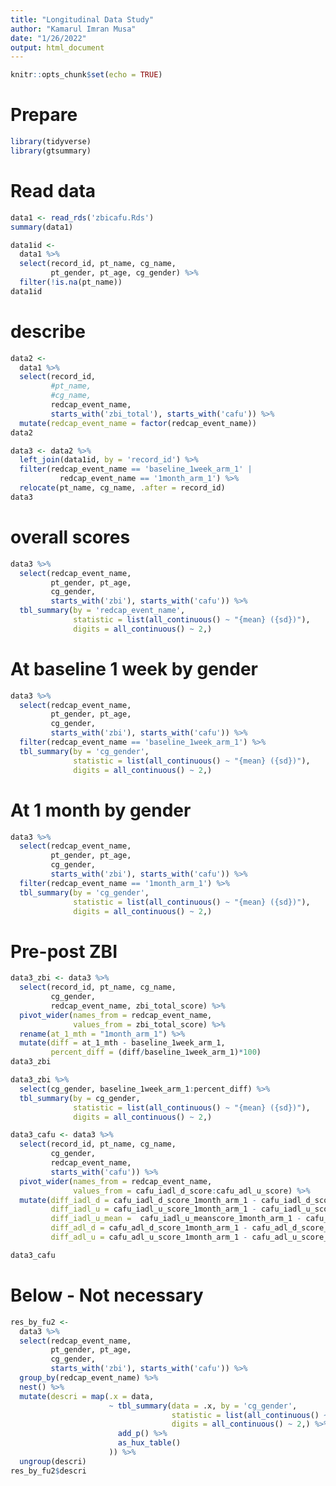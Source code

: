 ```yaml
---
title: "Longitudinal Data Study"
author: "Kamarul Imran Musa"
date: "1/26/2022"
output: html_document
---
```


```r
knitr::opts_chunk$set(echo = TRUE)
```

# Prepare

```r
library(tidyverse)
library(gtsummary)
```

# Read data

```r
data1 <- read_rds('zbicafu.Rds')
summary(data1)
```



```r
data1id <- 
  data1 %>%
  select(record_id, pt_name, cg_name, 
         pt_gender, pt_age, cg_gender) %>%
  filter(!is.na(pt_name))
data1id
```


# describe

```r
data2 <- 
  data1 %>%
  select(record_id, 
         #pt_name,
         #cg_name,
         redcap_event_name, 
         starts_with('zbi_total'), starts_with('cafu')) %>%
  mutate(redcap_event_name = factor(redcap_event_name)) 
data2
```

```r
data3 <- data2 %>%
  left_join(data1id, by = 'record_id') %>%
  filter(redcap_event_name == 'baseline_1week_arm_1' | 
           redcap_event_name == '1month_arm_1') %>%
  relocate(pt_name, cg_name, .after = record_id)
data3
```


# overall scores 

```r
data3 %>%
  select(redcap_event_name, 
         pt_gender, pt_age, 
         cg_gender, 
         starts_with('zbi'), starts_with('cafu')) %>%
  tbl_summary(by = 'redcap_event_name',
              statistic = list(all_continuous() ~ "{mean} ({sd})"),
              digits = all_continuous() ~ 2,)
```

# At baseline 1 week by gender

```r
data3 %>%
  select(redcap_event_name, 
         pt_gender, pt_age, 
         cg_gender, 
         starts_with('zbi'), starts_with('cafu')) %>%
  filter(redcap_event_name == 'baseline_1week_arm_1') %>%
  tbl_summary(by = 'cg_gender',
              statistic = list(all_continuous() ~ "{mean} ({sd})"), 
              digits = all_continuous() ~ 2,)
```
# At 1 month by gender

```r
data3 %>%
  select(redcap_event_name, 
         pt_gender, pt_age, 
         cg_gender, 
         starts_with('zbi'), starts_with('cafu')) %>%
  filter(redcap_event_name == '1month_arm_1') %>%
  tbl_summary(by = 'cg_gender',
              statistic = list(all_continuous() ~ "{mean} ({sd})"), 
              digits = all_continuous() ~ 2,)
```
# Pre-post ZBI

```r
data3_zbi <- data3 %>%
  select(record_id, pt_name, cg_name, 
         cg_gender, 
         redcap_event_name, zbi_total_score) %>%
  pivot_wider(names_from = redcap_event_name,
              values_from = zbi_total_score) %>%
  rename(at_1_mth = "1month_arm_1") %>%
  mutate(diff = at_1_mth - baseline_1week_arm_1,
         percent_diff = (diff/baseline_1week_arm_1)*100)
data3_zbi
```

```r
data3_zbi %>%
  select(cg_gender, baseline_1week_arm_1:percent_diff) %>%
  tbl_summary(by = cg_gender,
              statistic = list(all_continuous() ~ "{mean} ({sd})"), 
              digits = all_continuous() ~ 2,)

```

```r
data3_cafu <- data3 %>%
  select(record_id, pt_name, cg_name, 
         cg_gender, 
         redcap_event_name, 
         starts_with('cafu')) %>%
  pivot_wider(names_from = redcap_event_name,
              values_from = cafu_iadl_d_score:cafu_adl_u_score) %>%
  mutate(diff_iadl_d = cafu_iadl_d_score_1month_arm_1 - cafu_iadl_d_score_baseline_1week_arm_1,
         diff_iadl_u = cafu_iadl_u_score_1month_arm_1 - cafu_iadl_u_score_baseline_1week_arm_1,
         diff_iadl_u_mean =  cafu_iadl_u_meanscore_1month_arm_1 - cafu_iadl_u_meanscore_baseline_1week_arm_1, 
         diff_adl_d = cafu_adl_d_score_1month_arm_1 - cafu_adl_d_score_baseline_1week_arm_1, 
         diff_adl_u = cafu_adl_u_score_1month_arm_1 - cafu_adl_u_score_baseline_1week_arm_1)

data3_cafu
```

# Below - Not necessary

```r
res_by_fu2 <- 
  data3 %>%
  select(redcap_event_name, 
         pt_gender, pt_age, 
         cg_gender, 
         starts_with('zbi'), starts_with('cafu')) %>%
  group_by(redcap_event_name) %>%
  nest() %>%
  mutate(descri = map(.x = data, 
                      ~ tbl_summary(data = .x, by = 'cg_gender', 
                                    statistic = list(all_continuous() ~ "{mean} ({sd})"), 
                                    digits = all_continuous() ~ 2,) %>%
                        add_p() %>%
                        as_hux_table()
                      )) %>%
  ungroup(descri)
res_by_fu2$descri
```


